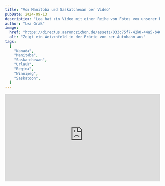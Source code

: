 ```yaml
---
title: "Von Manitoba und Saskatchewan per Video"
pubDate: 2024-09-13
description: "Lea hat ein Video mit einer Reihe von Fotos von unserer Reise durch die wunderbaren Provinzen Manitoba und Saskatchewan erstellt."
author: "Lea Gräß"
image:
  href: "https://directus.aaronczichon.de/assets/033c75f7-42b0-44a5-b46e-45b8e1426526.jpg?quality=70&width=1600"
  alt: "Zeigt ein Weizenfeld in der Prärie von der Autobahn aus"
tags:
  [
    "Kanada",
    "Manitoba",
    "Saskatchewan",
    "Urlaub",
    "Regina",
    "Winnipeg",
    "Saskatoon",
  ]
---
```


<div style="position: relative; padding-top: 56.25%;">
  <iframe
    src="https://customer-rnx58v5rm01lsk0m.cloudflarestream.com/3da293a0a2ec801214f7d633fb81b675/iframe?poster=https%3A%2F%2Fcustomer-rnx58v5rm01lsk0m.cloudflarestream.com%2F3da293a0a2ec801214f7d633fb81b675%2Fthumbnails%2Fthumbnail.jpg%3Ftime%3D%26height%3D600"
    loading="lazy"
    style="border: none; position: absolute; top: 0; left: 0; height: 100%; width: 100%;"
    allow="accelerometer; gyroscope; autoplay; encrypted-media; picture-in-picture;"
    allowfullscreen="true"
  ></iframe>
</div>
